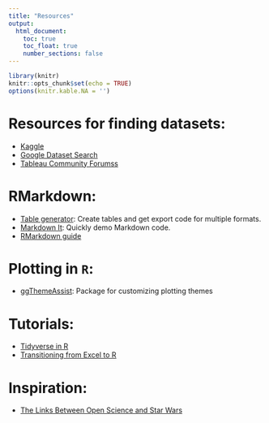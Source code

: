 ```yaml
---
title: "Resources"
output:
  html_document:
    toc: true
    toc_float: true
    number_sections: false
---
```


```r
library(knitr)
knitr::opts_chunk$set(echo = TRUE)
options(knitr.kable.NA = '')
```

# Resources for finding datasets:
- [Kaggle](https://www.kaggle.com/datasets)
- [Google Dataset Search](https://toolbox.google.com/datasetsearch)
- [Tableau Community Forumss](https://community.tableau.com/docs/DOC-10635)

# RMarkdown:
- [Table generator](http://www.tablesgenerator.com/): Create tables and get export code for multiple formats.
- [Markdown It](https://markdown-it.github.io): Quickly demo Markdown code.
- [RMarkdown guide](http://www.stat.cmu.edu/~cshalizi/rmarkdown/)

# Plotting in `R`:
- [ggThemeAssist](https://github.com/calligross/ggthemeassist): Package for customizing plotting themes

# Tutorials:
- [Tidyverse in R](https://www.datacamp.com/community/tutorials/tidyverse-tutorial-r)
- [Transitioning from Excel to R](https://trendct.org/2015/06/12/r-for-beginners-how-to-transition-from-excel-to-r/)

# Inspiration:
- [The Links Between Open Science and Star Wars](https://medium.com/read-write-participate/open-science-and-star-wars-2577b8081e8f)